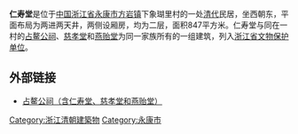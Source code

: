 {{文物保护单位
| 级别 = 省级
| 省区市 = 浙江省
| 名称 = [[占鳌公祠|占鳌公祠]]（含仁寿堂、[[慈孝堂|慈孝堂]]和[[燕贻堂|燕贻堂]]）
| 图片 = 
| 编号 = 98-73
| 分类 = 古建筑
| 时代 = [[清|清]]
| 所在 = [[浙江省|浙江省]][[金华市|金华市]][[永康市|永康市]]
| 登录 = 2005年
}}

'''仁寿堂'''是位于[[中国|中国]][[浙江省|浙江省]][[永康市|永康市]][[方岩镇|方岩镇]]下象瑚里村的一处[[清代|清代]]民居，坐西朝东，平面布局为两进两天井，两侧设厢房，均为二层，面积847平方米。仁寿堂与同在一村的[[占鳌公祠|占鳌公祠]]、[[慈孝堂|慈孝堂]]和[[燕贻堂|燕贻堂]]为同一家族所有的一组建筑，列入[[浙江省文物保护单位|浙江省文物保护单位]]。

== 外部链接 ==
*[https://web.archive.org/web/20160304193408/http://www.zjww.gov.cn/unit/2006-03-01/55448400.shtml 占鳌公祠（含仁寿堂、慈孝堂和燕贻堂）]

{{Zhejiang-stub}}

[[Category:浙江清朝建築物|Category:浙江清朝建築物]]
[[Category:永康市|Category:永康市]]